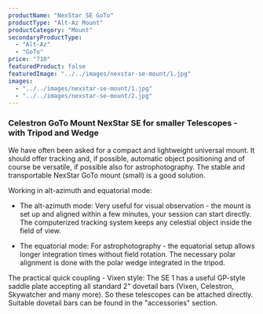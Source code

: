 ```yaml
---
productName: "NexStar SE GoTo"
productType: "Alt-Az Mount"
productCategory: "Mount"
secondaryProductType:
  - "Alt-Az"
  - "GoTo"
price: "710"
featuredProduct: false
featuredImage: "../../images/nexstar-se-mount/1.jpg"
images:
  - "../../images/nexstar-se-mount/1.jpg"
  - "../../images/nexstar-se-mount/2.jpg"
---
```


### Celestron GoTo Mount NexStar SE for smaller Telescopes - with Tripod and Wedge
We have often been asked for a compact and lightweight universal mount. It should offer tracking and, if possible, automatic object positioning and of course be versatile, if possible also for astrophotography. The stable and transportable NexStar GoTo mount (small) is a good solution.

Working in alt-azimuth and equatorial mode:

- The alt-azimuth mode: Very useful for visual observation - the mount is set up and aligned within a few minutes, your session can start directly. The computerized tracking system keeps any celestial object inside the field of view.

- The equatorial mode: For astrophotography - the equatorial setup allows longer integration times without field rotation. The necessary polar alignment is done with the polar wedge integrated in the tripod.

The practical quick coupling - Vixen style:
The SE 1 has a useful GP-style saddle plate accepting all standard 2" dovetail bars (Vixen, Celestron, Skywatcher and many more). So these telescopes can be attached directly. Suitable dovetail bars can be found in the "accessories" section.
